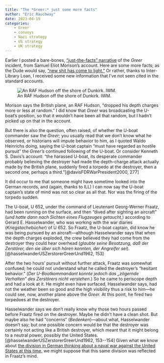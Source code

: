 ```yaml
---
title: "The *Greer:* just some more facts" 
author: "Eric Rauchway"
date: 2023-04-19
categories:
    - Greer
    - convoys
    - Nazi strategy
    - US strategy
    - UK strategy
---
```


Earlier I posted a bare-bones, ["just-the-facts" narrative](https://erauchway.github.io/posts/greer_1/) of the *Greer* incident, from Samuel Eliot Morison's account. Here are some more facts; as the Dude would say, ["new shit has come to light."](https://tenor.com/view/new-shit-has-come-to-light-big-lebowski-reveal-gif-16492009) Or rather, thanks to Inter-Library Loan, I received some new information that I've not seen cited in the standard accounts.

![An RAF Hudson off the shore of Dunkirk. IWM.](large_000000.jpg)

[//]: # (https://www.iwm.org.uk/collections/item/object/205207606)

Morison says the British plane, an RAF Hudson, "dropped his depth charges more or less at random." I did know that *Greer* was broadcasting the U-boat's position, so that it wouldn't have been all that random, but I hadn't picked up on that in the account.

But there is also the question, often raised, of whether the U-boat commander saw the *Greer;* you usually read that we don't know what he observed, or historians will impute behavior to him, as I quoted Waldo Heinrichs doing, saying the U-boat captain "must have regarded as hostile pursuit" the *Greer's* continued following of the U-boat. Or consider Kenneth S. Davis's account: "the harassed U-boat, its desperate commander probably believing the destroyer had made the depth-charge attack actually made by the British plane, suddenly fired a torpedo at the destroyer, then a second one, perhaps a third."[@davisFDRWarPresident2000, 277]

It did occur to me that someone might have sometime looked into the German records, and (again, thanks to ILL) I can now say the U-boat captain's state of mind was not so clear as all that. Nor was the firing of the torpedo sudden.

The U-boat, U 652, under the command of Lieutenant Georg-Werner Fraatz, had been running on the surface, and then "dived after sighting an aircraft" (*und hatte dann nach Sichten eines Flugzeuges getaucht,*) according to Gerard E. Hasselwander, who was working with the war diaries (*Kriegstachebücher*) of U 652. So Fraatz, the U-boat captain, did know he was being pursued by an aircraft---although Hasselwander says that when the depth charges exploded, the crew believed they had come from the destroyer they could hear overhead (*glaubte seine Besatzung, daß der Zerstörer, den sie über sich hören konnten, der Angreifer sei*).[@hasselwanderUSZerstorerGreerUnd1962, 153]

After the two hours' pursuit without further attack, Fraatz was somewhat confused; he could not understand what he called the destroyer's "hesitant behavior." (*Der U-Bootkommandant konnte jedoch das „zögernde Verhalten" des Zerstörers nicht verstehen.*) So he came to periscope depth and had a look at it. He might even have surfaced, Hasselwander says, had not the weather been so good and the high visibility thus a risk to him---he could see, now, another plane above the *Greer.* At this point, he fired two torpedoes at the destroyer.

Hasselwander says we don't really know why those two hours passed before Fraatz fired on the destroyer. Maybe he didn't have a clean shot. But maybe also he had "concerns" (*Bedenken*)---about what, Hasselwander doesn't say; but one possible concern would be that the destroyer was certainly not acting like a British destroyer, which meant that it might belong to a neutral power, possibly the United States.[@hasselwanderUSZerstorerGreerUnd1962, 153--154] Given what we know about [the division in German thinking about a naval war against the United States at this time,](https://erauchway.github.io/posts/greer_2_nazi/) we might suppose that this same division was reflected in Fraatz's mind.

